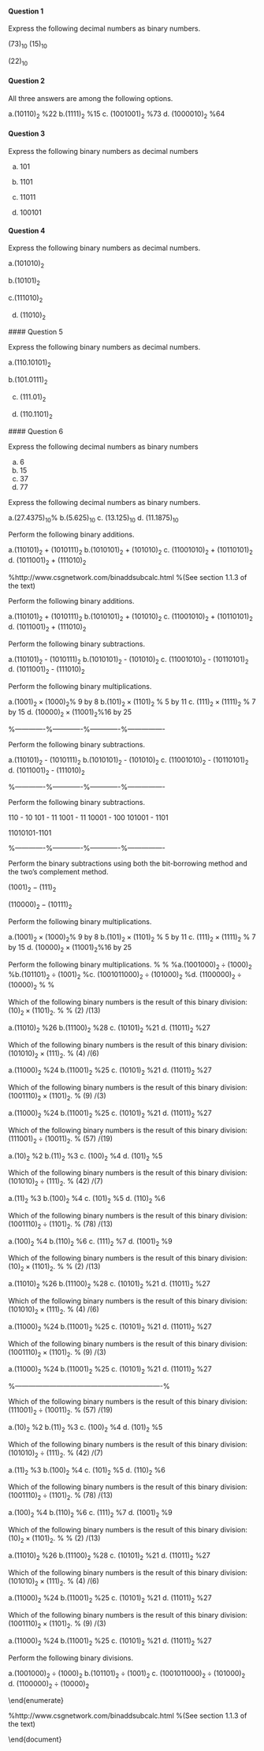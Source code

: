 #### Question 1

Express the following decimal numbers as binary numbers.


\item[i)] $(73)_{10}$
\item[ii)] $(15)_{10}$
\item[iii)] $(22)_{10}$

<hline> 

#### Question 2

All three answers are among the following options.


a.$(10110)_{2}$ %22
b.$(1111)_{2}$ %15
c. $(1001001)_{2}$ %73
d. $(1000010)_{2}$ %64

<hline> 

#### Question 3

Express the following binary numbers as decimal numbers


a.  $101$

b.  $1101$

c.  $11011$

d.  $100101$

<hline> 


#### Question 4 
Express the following binary numbers as decimal numbers.


a.$(101010)_{2}$

b.$(10101)_{2}$

c.$(111010)_{2}$

d. $(11010)_{2}$

<hline> 
#### Question 5

Express the following binary numbers as decimal numbers.


a.$(110.10101)_{2}$

b.$(101.0111)_{2}$

c. $(111.01)_{2}$

d. $(110.1101)_{2}$

<hline> 


<hline> 
#### Question 6

Express the following decimal numbers as binary numbers


a. 6
b. 15
c. 37
d. 77

<hline> 

\item Express the following decimal numbers as binary numbers.


a.$(27.4375)_{10}$%
b.$(5.625)_{10}$
c. $(13.125)_{10}$
d. $(11.1875)_{10}$

<hline> 

\item Perform the following binary additions.


a.$(110101)_{2}$ + $(1010111)_{2}$
b.$(1010101)_{2}$ + $(101010)_{2}$
c. $(11001010)_{2}$ + $(10110101)_{2}$
d. $(1011001)_{2}$ + $(111010)_{2}$

<hline> 


%http://www.csgnetwork.com/binaddsubcalc.html
%(See section 1.1.3 of the text)

\item Perform the following binary additions.


a.$(110101)_{2}$ + $(1010111)_{2}$
b.$(1010101)_{2}$ + $(101010)_{2}$
c. $(11001010)_{2}$ + $(10110101)_{2}$
d. $(1011001)_{2}$ + $(111010)_{2}$

<hline> 

\item Perform the following binary subtractions.


a.$(110101)_{2}$ - $(1010111)_{2}$
b.$(1010101)_{2}$ - $(101010)_{2}$
c. $(11001010)_{2}$ - $(10110101)_{2}$
d. $(1011001)_{2}$ - $(111010)_{2}$

<hline> 



\item Perform the following binary multiplications.


a.$(1001)_{2}\times( 1000)_{2}$% 9 by 8
b.$(101)_{2}\times(1101)_{2}$ % 5 by 11
c. $(111)_{2}\times(1111)_{2}$ % 7 by 15
d. $(10000)_{2}\times(11001)_{2}$%16 by 25

<hline> 

%-------------%-------------%-------------%----------------
\item 

Perform the following binary subtractions.


a.$(110101)_{2}$ - $(1010111)_{2}$
b.$(1010101)_{2}$ - $(101010)_{2}$
c. $(11001010)_{2}$ - $(10110101)_{2}$
d. $(1011001)_{2}$ - $(111010)_{2}$

<hline> 




%-------------%-------------%-------------%----------------
\item Perform the following binary subtractions.


\item[(i)] 110 - 10
\item[(ii)] 101 - 11
\item[(iii)] 1001 - 11
\item[(iv)] 10001 - 100 
\item[(v)] 101001 - 1101
\item[(vi)] 11010101-1101

<hline> 

%-------------%-------------%-------------%----------------
\item 

Perform the binary subtractions using both the bit-borrowing method and the two's complement method.

\item $(1001)_2 -(111)_2$
\item $(110000)_2 -(10111)_2$



\item Perform the following binary multiplications.


a.$(1001)_{2}\times( 1000)_{2}$% 9 by 8
b.$(101)_{2}\times(1101)_{2}$ % 5 by 11
c. $(111)_{2}\times(1111)_{2}$ % 7 by 15
d. $(10000)_{2}\times(11001)_{2}$%16 by 25

 <hline> 



\item Perform the following binary multiplications.
%
%
%a.$(1001000)_{2} \div ( 1000)_{2}$
%b.$(101101)_{2} \div (1001)_{2}$
%c. $(1001011000)_{2} \div (101000)_{2}$
%d. $(1100000)_{2} \div (10000)_{2}$
%
%<hline> 


\item Which of the following binary numbers is the result of this binary division: $(10)_{2} \times ( 1101)_{2}$. % % (2) /(13)


a.$(11010)_{2}$ %26
b.$(11100)_{2}$ %28
c. $(10101)_{2}$ %21
d. $(11011)_2$ %27

<hline> 
\item Which of the following binary numbers is the result of this binary division: $(101010)_{2} \times( 111 )_{2}$. % (4) /(6)


a.$(11000)_{2}$ %24
b.$(11001)_{2}$ %25
c. $(10101)_{2}$ %21
d. $(11011)_2$ %27

<hline> 
\item Which of the following binary numbers is the result of this binary division: $(1001110)_{2}\times ( 1101 )_{2}$. % (9) /(3)


a.$(11000)_{2}$ %24
b.$(11001)_{2}$ %25
c. $(10101)_{2}$ %21
d. $(11011)_2$ %27

<hline> 

\item Which of the following binary numbers is the result of this binary division: $(111001)_{2} \div ( 10011)_{2}$. % (57) /(19)


a.$(10)_2$ %2
b.$(11)_{2}$ %3
c. $(100)_{2}$ %4
d. $(101)_{2}$ %5

<hline> 
\item Which of the following binary numbers is the result of this binary division: $(101010)_{2} \div ( 111 )_{2}$. % (42) /(7)


a.$(11)_2$ %3
b.$(100)_{2}$ %4
c. $(101)_{2}$ %5
d. $(110)_{2}$ %6

<hline> 
\item Which of the following binary numbers is the result of this binary division: $(1001110)_{2} \div ( 1101 )_{2}$. % (78) /(13)



a.$(100)_{2}$ %4
b.$(110)_{2}$ %6
c. $(111)_{2}$ %7
d. $(1001)_2$ %9

<hline> 


\item Which of the following binary numbers is the result of this binary division: $(10)_{2} \times ( 1101)_{2}$. % % (2) /(13)


a.$(11010)_{2}$ %26
b.$(11100)_{2}$ %28
c. $(10101)_{2}$ %21
d. $(11011)_2$ %27

<hline> 
\item Which of the following binary numbers is the result of this binary division: $(101010)_{2} \times( 111 )_{2}$. % (4) /(6)


a.$(11000)_{2}$ %24
b.$(11001)_{2}$ %25
c. $(10101)_{2}$ %21
d. $(11011)_2$ %27

<hline> 
\item Which of the following binary numbers is the result of this binary division: $(1001110)_{2}\times ( 1101 )_{2}$. % (9) /(3)


a.$(11000)_{2}$ %24
b.$(11001)_{2}$ %25
c. $(10101)_{2}$ %21
d. $(11011)_2$ %27

<hline> 

%----------------------------------------------------------------%




\item Which of the following binary numbers is the result of this binary division: $(111001)_{2} \div ( 10011)_{2}$. % (57) /(19)


a.$(10)_2$ %2
b.$(11)_{2}$ %3
c. $(100)_{2}$ %4
d. $(101)_{2}$ %5

<hline> 
\item Which of the following binary numbers is the result of this binary division: $(101010)_{2} \div ( 111 )_{2}$. % (42) /(7)


a.$(11)_2$ %3
b.$(100)_{2}$ %4
c. $(101)_{2}$ %5
d. $(110)_{2}$ %6

<hline> 
\item Which of the following binary numbers is the result of this binary division: $(1001110)_{2} \div ( 1101 )_{2}$. % (78) /(13)



a.$(100)_{2}$ %4
b.$(110)_{2}$ %6
c. $(111)_{2}$ %7
d. $(1001)_2$ %9

<hline> 



\item Which of the following binary numbers is the result of this binary division: $(10)_{2} \times ( 1101)_{2}$. % % (2) /(13)


a.$(11010)_{2}$ %26
b.$(11100)_{2}$ %28
c. $(10101)_{2}$ %21
d. $(11011)_2$ %27

<hline> 

\item Which of the following binary numbers is the result of this binary division: $(101010)_{2} \times( 111 )_{2}$. % (4) /(6)


a.$(11000)_{2}$ %24
b.$(11001)_{2}$ %25
c. $(10101)_{2}$ %21
d. $(11011)_2$ %27

<hline> 

\item Which of the following binary numbers is the result of this binary division: $(1001110)_{2}\times ( 1101 )_{2}$. % (9) /(3)


a.$(11000)_{2}$ %24
b.$(11001)_{2}$ %25
c. $(10101)_{2}$ %21
d. $(11011)_2$ %27

<hline> 

\item Perform the following binary divisions.


a.$(1001000)_{2} \div ( 1000)_{2}$
b.$(101101)_{2} \div (1001)_{2}$
c. $(1001011000)_{2} \div (101000)_{2}$
d. $(1100000)_{2} \div (10000)_{2}$

<hline> 



\end{enumerate}

%http://www.csgnetwork.com/binaddsubcalc.html
%(See section 1.1.3 of the text)

 
\end{document}
